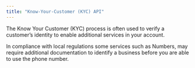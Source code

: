 ```yaml
---
title: "Know-Your-Customer (KYC) API"
---
```


The Know Your Customer (KYC) process is often used to verify a customer’s identity to enable additional services in your account. 


In compliance with local regulations some services such as Numbers, may require additional documentation to identify a business before you are able to use the phone number.